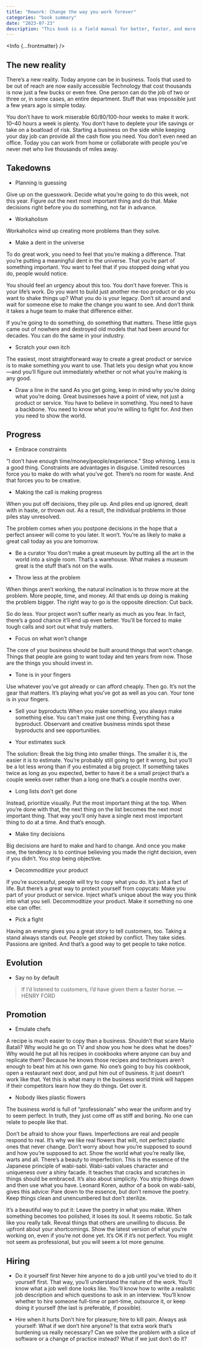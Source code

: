 ```yaml
---
title: "Rework: Change the way you work forever"
categories: "book summary"
date: "2023-07-23"
description: "This book is a field manual for better, faster, and more productive ways to work and succeed in business."
---
```



<Info {...frontmatter} />



## The new reality

There’s a new reality. Today anyone can be in business. Tools that used to be out of reach are now easily accessible Technology that cost thousands is now just a few bucks or even free. One person can do the job of two or three or, in some cases, an entire department. Stuff that was impossible just a few years ago is simple today.

You don’t have to work miserable 60/80/100-hour weeks to make it work. 10–40 hours a week is plenty. You don’t have to deplete your life savings or take on a boatload of risk. Starting a business on the side while keeping your day job can
provide all the cash flow you need. You don’t even need an office. Today you can work from home or collaborate with people you’ve never met who live thousands of miles away.

## Takedowns

- Planning is guessing

Give up on the guesswork. Decide what you’re going to do this week, not this year. Figure out the next most important thing and do that. Make decisions right before you do something, not far in advance.

- Workaholism

Workaholics wind up creating more problems than they solve.

- Make a dent in the universe

To do great work, you need to feel that you’re making a difference. That you’re putting a meaningful dent in the universe. That you’re part of something important. You want to feel that if you stopped doing what you do, people would notice.

You should feel an urgency about this too. You don’t have forever. This is your life’s work. Do you want to build just another me-too product or do you want to shake things up? What you do is your legacy. Don’t sit around and wait for someone else to make the change you want to see. And don’t think it takes a huge team to make that difference either.

If you’re going to do something, do something that matters. These little guys came out of nowhere and destroyed old models that had been around for decades. You can do the same in your industry.

- Scratch your own itch

The easiest, most straightforward way to create a great product or service is to make something you want to use. That lets you design what you know—and you’ll figure out immediately whether or not what you’re making is any good.

- Draw a line in the sand
  As you get going, keep in mind why you’re doing what you’re doing. Great businesses have a point of view, not just a product or service. You have to believe in something. You need to have a backbone. You need to know what you’re willing to fight for. And then you need to show the world.

## Progress

- Embrace constraints

“I don’t have enough time/money/people/experience.” Stop whining. Less is a good thing. Constraints are advantages in disguise. Limited resources force you to make do with what you’ve got. There’s no room for waste. And that forces you to be creative.

- Making the call is making progress

When you put off decisions, they pile up. And piles end up ignored, dealt with in haste, or thrown out. As a result, the individual problems in those piles stay unresolved.

The problem comes when you postpone decisions in the hope that a perfect answer will come to you later. It won’t. You’re as likely to make a great call today as you are tomorrow.

- Be a curator
  You don’t make a great museum by putting all the art in the world into a single room. That’s a warehouse. What makes a museum great is the stuff that’s not on the walls.

- Throw less at the problem

When things aren’t working, the natural inclination is to throw more at the problem. More people, time, and money. All that ends up doing is making the problem bigger. The right way to go is the opposite direction: Cut back.

So do less. Your project won’t suffer nearly as much as you fear. In fact, there’s a good chance it’ll end up even better. You’ll be forced to make tough calls and sort out what truly matters.

- Focus on what won’t change

The core of your business should be built around things that won’t change. Things that people are going to want today and ten years from now. Those are the things you should invest in.

- Tone is in your fingers

Use whatever you’ve got already or can afford cheaply. Then go. It’s not the gear that matters. It’s playing what you’ve got as well as you can. Your tone is in your fingers.

- Sell your byproducts
  When you make something, you always make something else. You can’t make just one thing. Everything has a byproduct. Observant and creative business minds spot these byproducts and see opportunities.

- Your estimates suck

The solution: Break the big thing into smaller things. The smaller it is, the easier it is to estimate. You’re probably still going to get it wrong, but you’ll be a lot less wrong than if you estimated a big project. If something takes twice as long as you expected, better to have it be a small project that’s a couple weeks over rather than a long one that’s a couple months over.

- Long lists don’t get done

Instead, prioritize visually. Put the most important thing at the top. When you’re done with that, the next thing on the list becomes the next most important thing. That way you’ll only have a single next most important thing to do at a
time. And that’s enough.

- Make tiny decisions

Big decisions are hard to make and hard to change. And once you make one, the tendency is to continue believing you made the right decision, even if you didn’t. You stop being objective.

- Decommoditize your product

If you’re successful, people will try to copy what you do. It’s just a fact of life. But there’s a great way to protect yourself from copycats: Make you part of your product or service. Inject what’s unique about the way you think into what you sell. Decommoditize your product. Make it something no one else can offer.

- Pick a fight

Having an enemy gives you a great story to tell customers, too. Taking a stand always stands out. People get stoked by conflict. They take sides. Passions are ignited. And that’s a good way to get people to take notice.

## Evolution

- Say no by default

> If I’d listened to customers, I’d have given them a faster horse. —HENRY FORD

## Promotion

- Emulate chefs

A recipe is much easier to copy than a business. Shouldn’t that scare Mario Batali? Why would he go on TV and show you how he does what he does? Why would he put all his recipes in cookbooks where anyone can buy and replicate them? Because he knows those recipes and techniques aren’t enough to beat him at his own game. No one’s going to buy his cookbook, open a restaurant next door, and put him out of business. It just doesn’t work like that. Yet this is what many in the business world think will happen if their competitors learn how they do things. Get over it.

- Nobody likes plastic flowers

The business world is full of “professionals” who wear the uniform and try to seem perfect. In truth, they just come off as stiff and boring. No one can relate to people like that.

Don’t be afraid to show your flaws. Imperfections are real and people respond to real. It’s why we like real flowers that wilt, not perfect plastic ones that never change. Don’t worry about how you’re supposed to sound and how you’re supposed to act. Show the world what you’re really like, warts and all. There’s a beauty to imperfection. This is the essence of the Japanese principle of wabi-sabi. Wabi-sabi values character and uniqueness over a shiny facade. It teaches that cracks and scratches in things should be embraced. It’s also about simplicity. You strip things down and then use what you have. Leonard Koren, author of a book on wabi-sabi, gives this advice: Pare down to the essence, but don’t remove the poetry. Keep things clean and unencumbered but don’t sterilize.

It’s a beautiful way to put it: Leave the poetry in what you make. When something becomes too polished, it loses its soul. It seems robotic. So talk like you really talk. Reveal things that others are unwilling to discuss. Be upfront about your shortcomings. Show the latest version of what you’re working on, even if you’re not done yet. It’s OK if it’s not perfect. You might not seem as professional, but you will seem a lot more genuine.

## Hiring

- Do it yourself first
  Never hire anyone to do a job until you’ve tried to do it yourself first. That way, you’ll understand the nature of the work. You’ll know what a job well done looks like. You’ll know how to write a realistic job description and which questions to ask in an interview. You’ll know whether to hire someone full-time or part-time, outsource it, or keep doing it yourself (the last is preferable, if possible).

- Hire when it hurts
  Don’t hire for pleasure; hire to kill pain. Always ask yourself: What if we don’t hire anyone? Is that extra work that’s burdening us really necessary? Can we solve the problem with a slice of software or a change of practice instead? What if we just don’t do it?
